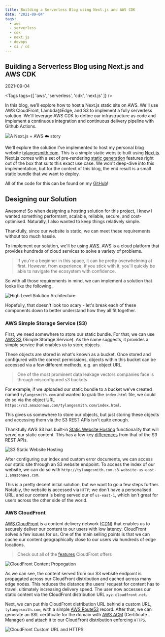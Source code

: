 ```yaml
---
title: Building a Serverless Blog using Next.js and AWS CDK
date: '2021-09-04'
tags:
  - aws
  - serverless
  - cdk
  - next.js
  - devops
  - ci / cd
---
```


<Section>

# Building a Serverless Blog using Next.js and AWS CDK

<time>2021-09-04</time>

<Tags tags={[
  'aws',
  'serverless',
  'cdk',
  'next.js'
]} />

In this blog, we'll explore how to host a Next.js static site on AWS. We'll use AWS CloudFront, Lambda@Edge, and S3 to implement a fully serverless solution. We'll leverage AWS CDK to define our infrastructure as code and implement a continuous integration and continuous delivery pipeline with Github Actions.

<Image
  highQualitySource="buildingAServerlessBlogUsingNextjsAndAwsCdk/headerHighQuality.jpg"
  lowQualitySource="buildingAServerlessBlogUsingNextjsAndAwsCdk/headerLowQuality.jpg"
  alt="A Next.js + AWS ☁️ story"
/>


We'll explore the solution I've implemented to host my personal blog website [tylangesmith.com](https://tylangesmith.com). This is a simple static website built using [Next.js](https://nextjs.org/). Next.js comes with a set of pre-rendering [static generation](https://nextjs.org/docs/basic-features/pages#static-generation-recommended) features right out of the box that suits this exact use case. We won't deep-dive into this implementation, but for the context of this blog, the end result is a small static bundle that we want to deploy.

All of the code for this can be found on my [GitHub](https://github.com/tylangesmith-organisation/tylangesmith)!

</Section>

<Section>

## Designing our Solution

Awesome! So when designing a hosting solution for this project, I knew I wanted something performant, scalable, reliable, secure, and cost-optimised. Naturally, I also wanted to keep things relatively simple.

Thankfully, since our website is static, we can meet these requirements without too much hassle.

To implement our solution, we'll be using [AWS](https://aws.amazon.com/). AWS is a cloud platform that provides hundreds of cloud services to solve a variety of problems.

> If you're a beginner in this space, it can be pretty overwhelming at first. However, from experience, if you stick with it, you'll quickly be able to navigate the ecosystem with confidence.

So with all those requirements in mind, we can implement a solution that looks like the following.

<Image
  highQualitySource="buildingAServerlessBlogUsingNextjsAndAwsCdk/solutionArchitecture.png"
  alt="High Level Solution Architecture"
  label="High Level Solution Architecture"
/>

Hopefully, that doesn't look too scary - let's break each of these components down to better understand how they all fit together.

### AWS Simple Storage Service (S3)

First, we need somewhere to store our static bundle. For that, we can use [AWS S3](https://aws.amazon.com/s3/) (Simple Storage Service). As the name suggests, it provides a simple service that enables us to store objects. 

These objects are stored in what's known as a bucket. Once stored and configured with the correct permissions, objects within this bucket can be accessed via a few different methods, e.g. an object URL.

> One of the most prominent data leakage vectors companies face is through misconfigured s3 buckets

For example, if we uploaded our static bundle to a bucket we've created named `tylangesmith.com` and wanted to grab the `index.html` file, we could do so via the object URL `https://s3.amazonaws.com/tylangesmith.com/index.html`.

This gives us somewhere to store our objects, but just storing these objects and accessing them via the S3 REST APIs isn't quite enough.

Thankfully AWS S3 has built-in [Static Website Hosting](https://docs.aws.amazon.com/AmazonS3/latest/userguide/WebsiteHosting.html) functionality that will serve our static content. This has a few key [differences](https://docs.aws.amazon.com/AmazonS3/latest/userguide/WebsiteEndpoints.html#WebsiteRestEndpointDiff) from that of the S3 REST APIs.

<Image
  highQualitySource="buildingAServerlessBlogUsingNextjsAndAwsCdk/s3StaticWebsiteHosting.png"
  alt="S3 Static Website Hosting"
  label="S3 Static Website Hosting"
/>

After configuring our index and custom error documents, we can access our static site through an S3 website endpoint. To access the index of our website, we can do so with `http://tylangesmith.com.s3-website-us-east-1.amazonaws.com`.

This is a pretty decent initial solution, but we want to go a few steps further. Notably, the website is accessed via `HTTP`; we don't have a personalised URL, and our content is being served our of `us-east-1`, which isn't great for users across the other side of the world.

### AWS CloudFront

[AWS CloudFront](https://aws.amazon.com/cloudfront/) is a content delivery network ([CDN](https://en.wikipedia.org/wiki/Content_delivery_network)) that enables us to securely deliver our content to our users with low latency. CloudFront solves a few issues for us. One of the main selling points is that we can cache our content geographically close to our users via hundreds of edge locations.

> Check out all of the [features](https://aws.amazon.com/cloudfront/features/) CloudFront offers

<Image
  highQualitySource="buildingAServerlessBlogUsingNextjsAndAwsCdk/cloudFrontPropogation.png"
  alt="CloudFront Content Propogation"
  label="CloudFront Content Propogation"
/>

As we can see, the content served from our S3 website endpoint is propagated across our CloudFront distribution and cached across many edge nodes. This reduces the distance the users' request for content has to travel, ultimately increasing delivery speed. The user now accesses our static content via the CloudFront distribution URL `xyz.cloudfront.net`.

Next, we can put this CloudFront distribution URL behind a custom URL, `tylangesmith.com`, with a simple [AWS Route53](https://aws.amazon.com/route53/) record. After that, we can generate an SSL certificate for the domain with [AWS ACM](https://aws.amazon.com/certificate-manager/) (Certificate Manager) and attach it to our CloudFront distribution enforcing `HTTPS`.

<Image
  highQualitySource="buildingAServerlessBlogUsingNextjsAndAwsCdk/cloudFrontURLAndHttps.png"
  alt="CloudFront Custom URL and HTTPS"
  label="CloudFront Custom URL and HTTPS"
/>


</Section>

